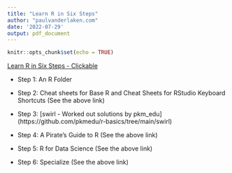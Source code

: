```yaml
---
title: "Learn R in Six Steps"
author: "paulvanderlaken.com"
date: '2022-07-29'
output: pdf_document
---
```


```r
knitr::opts_chunk$set(echo = TRUE)
```

[Learn R in Six Steps - Clickable](https://paulvanderlaken.com/2017/10/18/learn-r/)

* Step 1: An R Folder

* Step 2: Cheat sheets for Base R and Cheat Sheets for RStudio Keyboard Shortcuts (See the above link)

* Step 3: [swirl - Worked out solutions by pkm_edu] (https://github.com/pkmedu/r-basics/tree/main/swirl)

* Step 4: A Pirate's Guide to R (See the above link)

* Step 5: R for Data Science (See the above link)

* Step 6: Specialize (See the above link)


